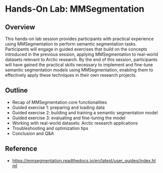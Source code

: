 # Hands-On Lab: MMSegmentation {.unnumbered}

## Overview

This hands-on lab session provides participants with practical experience using MMSegmentation to perform semantic segmentation tasks. Participants will engage in guided exercises that build on the concepts introduced in the previous session, applying MMSegmentation to real-world datasets relevant to Arctic research. By the end of this session, participants will have gained the practical skills necessary to implement and fine-tune semantic segmentation models using MMSegmentation, enabling them to effectively apply these techniques in their own research projects.

## Outline

* Recap of MMSegmentation core functionalities
* Guided exercise 1: preparing and loading data
* Guided exercise 2: building and training a semantic segmentation model
* Guided exercise 3: evaluating and fine-tuning the model
* Working with real-world datasets: Arctic research applications
* Troubleshooting and optimization tips
* Conclusion and Q&A

## Reference

* [https://mmsegmentation.readthedocs.io/en/latest/user_guides/index.html](https://mmsegmentation.readthedocs.io/en/latest/user_guides/index.html)